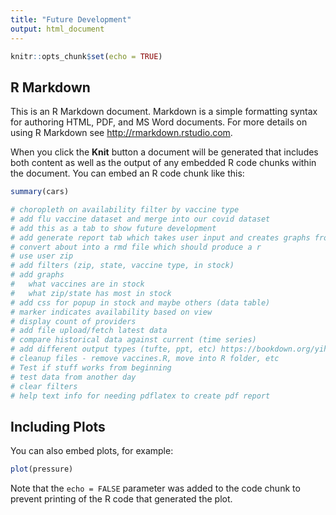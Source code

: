 ```yaml
---
title: "Future Development"
output: html_document
---
```


```r
knitr::opts_chunk$set(echo = TRUE)
```

## R Markdown

This is an R Markdown document. Markdown is a simple formatting syntax for authoring HTML, PDF, and MS Word documents. For more details on using R Markdown see <http://rmarkdown.rstudio.com>.

When you click the **Knit** button a document will be generated that includes both content as well as the output of any embedded R code chunks within the document. You can embed an R code chunk like this:

```r
summary(cars)

# choropleth on availability filter by vaccine type
# add flu vaccine dataset and merge into our covid dataset
# add this as a tab to show future development
# add generate report tab which takes user input and creates graphs from it
# convert about into a rmd file which should produce a r
# use user zip
# add filters (zip, state, vaccine type, in stock)
# add graphs
#   what vaccines are in stock
#   what zip/state has most in stock
# add css for popup in stock and maybe others (data table)
# marker indicates availability based on view
# display count of providers
# add file upload/fetch latest data
# compare historical data against current (time series)
# add different output types (tufte, ppt, etc) https://bookdown.org/yihui/rmarkdown/tufte-handouts.html
# cleanup files - remove vaccines.R, move into R folder, etc
# Test if stuff works from beginning
# test data from another day
# clear filters
# help text info for needing pdflatex to create pdf report
```

## Including Plots

You can also embed plots, for example:

```r
plot(pressure)
```

Note that the `echo = FALSE` parameter was added to the code chunk to prevent printing of the R code that generated the plot.
